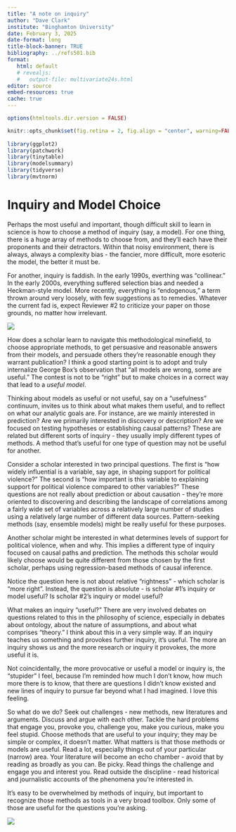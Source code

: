 ```yaml
---
title: "A note on inquiry"
author: "Dave Clark"
institute: "Binghamton University"
date: February 3, 2025
date-format: long
title-block-banner: TRUE
bibliography: ../refs501.bib
format: 
   html: default
   # revealjs:
   #   output-file: multivariate24s.html
editor: source
embed-resources: true
cache: true
---
```


```r
options(htmltools.dir.version = FALSE)

knitr::opts_chunk$set(fig.retina = 2, fig.align = "center", warning=FALSE, error=FALSE, message=FALSE) 
  
library(ggplot2)
library(patchwork)
library(tinytable)
library(modelsummary)
library(tidyverse)
library(mvtnorm)

```


# Inquiry and Model Choice


Perhaps the most useful and important, though  difficult skill to learn in science is how to choose a method of inquiry (say, a model). For one thing, there is a huge array of methods to choose from, and they’ll each have their proponents and their detractors. Within that noisy environment, there is always, always a complexity bias - the fancier, more difficult, more esoteric the model, the better it must be. 

For another, inquiry is faddish. In the early 1990s, everthing was "collinear." In the early 2000s, everything suffered selection bias and needed a Heckman-style model. More recently, everything is "endogenous," a term thrown around very loosely, with few suggestions as to remedies. Whatever the current fad is, expect Reviewer #2 to criticize your paper on those grounds, no matter how irrelevant. 


![](peerreview.jpg)


How does a scholar learn to navigate this methodological minefield, to choose appropriate methods, to get persuasive and reasonable answers from their models, and persuade others they’re reasonable enough they warrant publication? I think a good starting point is to adopt and truly internalize George Box’s observation that “all models are wrong, some are useful.” The contest is not to be “right” but to make choices in a correct way that lead to a *useful model*. 

Thinking about models as useful or not useful, say on a “usefulness” continuum, invites us to think about what makes them useful, and to reflect on what our analytic goals are. For instance, are we mainly interested in prediction? Are we primarily interested in discovery or description? Are we focused on testing hypotheses or establishing causal patterns? These are related but different sorts of inquiry - they usually imply different types of methods. A method that’s useful for one type of question may not be useful for another. 

Consider a scholar interested in two principal questions. The first is “how widely influential is a variable, say age, in shaping support for political violence?” The second is “how important is this variable to explaining support for political violence compared to other variables?” These questions are not really about prediction or about causation - they’re more oriented to discovering and describing the landscape of correlations among a fairly wide set of variables across a relatively large number of studies using a relatively large number of different data sources. Pattern-seeking methods (say, ensemble models) might be really useful for these purposes.

Another scholar might be interested in what determines levels of support for political violence, when and why. This implies a different type of inquiry focused on causal paths and prediction. The methods this scholar would likely choose would be quite different from those chosen by the first scholar, perhaps using regression-based methods of causal inference.

Notice the question here is not about relative “rightness” - which scholar is “more right”. Instead, the question is absolute - is scholar #1’s inquiry or model useful? Is scholar #2’s inquiry or model useful? 

What makes an inquiry “useful?” There are very involved debates on questions related to this in the philosophy of science, especially in debates about ontology, about the nature of assumptions, and about what comprises “theory.” I think about this in a very simple way. If an inquiry teaches us something and provokes further inquiry, it’s useful. The more an inquiry shows us and the more research or inquiry it provokes, the more useful it is. 

Not coincidentally, the more provocative or useful a model or inquiry is, the “stupider” I feel, because I’m reminded how much I don’t know, how much more there is to know, that there are questions I didn’t know existed and new lines of inquiry to pursue far beyond what I had imagined. I love this feeling. 

So what do we do? Seek out challenges - new methods, new literatures and arguments. Discuss and argue with each other. Tackle the hard problems that engage you, provoke you, challenge you, make you curious, make you feel stupid. Choose methods that are useful to your inquiry; they may be simple or complex, it doesn’t matter. What matters is that those methods or models are useful. Read a lot, especially things out of your particular (narrow) area. Your literature will become an echo chamber - avoid that by reading as broadly as you can. Be picky. Read things the challenge and engage you and interest you. Read outside the discipline - read historical and journalistic accounts of the phenomena you’re interested in.

It's easy to be overwhelmed by methods of inquiry, but important to recognize those methods as tools in a very broad toolbox. Only some of those are useful for the questions you’re asking. 

![](software.jpeg){fig-alt="Software as cars"}




